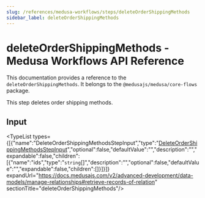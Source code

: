 ```yaml
---
slug: /references/medusa-workflows/steps/deleteOrderShippingMethods
sidebar_label: deleteOrderShippingMethods
---
```



# deleteOrderShippingMethods - Medusa Workflows API Reference

This documentation provides a reference to the `deleteOrderShippingMethods`. It belongs to the `@medusajs/medusa/core-flows` package.

This step deletes order shipping methods.

## Input

<TypeList types={[{"name":"DeleteOrderShippingMethodsStepInput","type":"[DeleteOrderShippingMethodsStepInput](../../../../interfaces/core_flows.DeleteOrderShippingMethodsStepInput/page.mdx)","optional":false,"defaultValue":"","description":"","expandable":false,"children":[{"name":"ids","type":"`string`[]","description":"","optional":false,"defaultValue":"","expandable":false,"children":[]}]}]} expandUrl="https://docs.medusajs.com/v2/advanced-development/data-models/manage-relationships#retrieve-records-of-relation" sectionTitle="deleteOrderShippingMethods"/>
